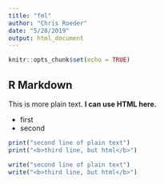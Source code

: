 ```yaml
---
title: "fml"
author: "Chris Roeder"
date: "5/28/2019"
output: html_document
---
```


```r
knitr::opts_chunk$set(echo = TRUE)
```

## R Markdown
 This is more plain text.
 <b>I can use HTML here.</b>
 <ul><li>first</li><li>second</li></ul>

```r

print("second line of plain text")
print("<b>third line, but html</b>")

write("second line of plain text")
write("<b>third line, but html</b>")
```

